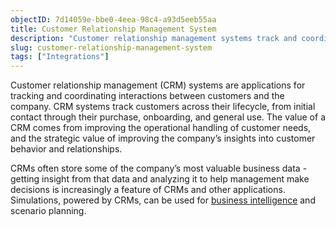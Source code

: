 ```yaml
---
objectID: 7d14059e-bbe0-4eea-98c4-a93d5eeb55aa
title: Customer Relationship Management System
description: "Customer relationship management systems track and coordinate interactions between a company and its customers."
slug: customer-relationship-management-system
tags: ["Integrations"]
---
```


Customer relationship management (CRM) systems are applications for tracking and coordinating interactions between customers and the company. CRM systems track customers across their lifecycle, from initial contact through their purchase, onboarding, and general use. The value of a CRM comes from improving the operational handling of customer needs, and the strategic value of improving the company’s insights into customer behavior and relationships.

CRMs often store some of the company’s most valuable business data - getting insight from that data and analyzing it to help management make decisions is increasingly a feature of CRMs and other applications. Simulations, powered by CRMs, can be used for [business intelligence](https://hash.ai/glossary/business-intelligence) and scenario planning.